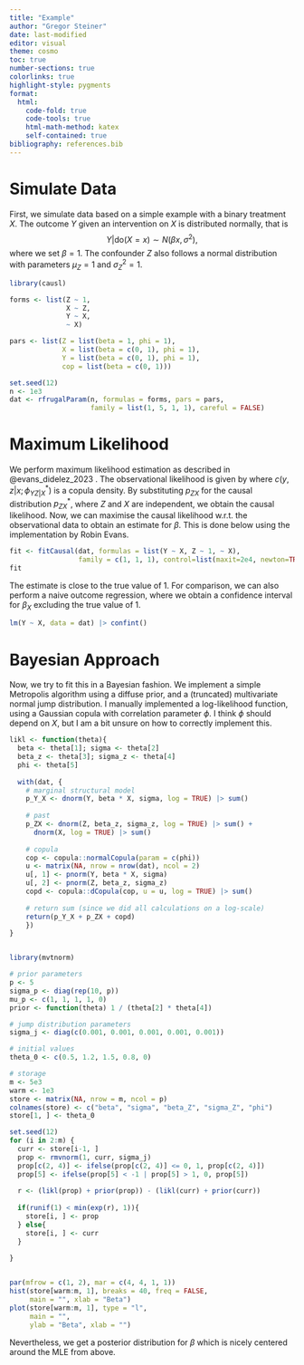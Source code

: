 ```yaml
---
title: "Example"
author: "Gregor Steiner"
date: last-modified
editor: visual
theme: cosmo
toc: true  
number-sections: true
colorlinks: true
highlight-style: pygments
format:
  html: 
    code-fold: true
    code-tools: true
    html-math-method: katex
    self-contained: true
bibliography: references.bib
---
```


# Simulate Data

First, we simulate data based on a simple example with a binary treatment $X$. The outcome $Y$ given an intervention on $X$ is distributed normally, that is 
$$Y | \text{do}(X = x) \sim N(\beta x, \sigma^2),$$
where we set $\beta = 1$. The confounder $Z$ also follows a normal distribution with parameters $\mu_Z = 1$ and $\sigma_Z^2 = 1$. 

```r
library(causl)

forms <- list(Z ~ 1, 
              X ~ Z,
              Y ~ X, 
              ~ X)

pars <- list(Z = list(beta = 1, phi = 1),
             X = list(beta = c(0, 1), phi = 1),
             Y = list(beta = c(0, 1), phi = 1),
             cop = list(beta = c(0, 1)))

set.seed(12)
n <- 1e3
dat <- rfrugalParam(n, formulas = forms, pars = pars, 
                    family = list(1, 5, 1, 1), careful = FALSE)


```




# Maximum Likelihood

We perform maximum likelihood estimation as described in @evans_didelez_2023 . The observational likelihood is given by
\begin{align*}
	p_{ZXY}(z, x, y | \theta^*) &= p_{ZX}(z, x | \theta_{ZX}) p_{Y|ZX}^*(y|z, x; \theta_{Y|X}^*, \phi_{YZ | X}^*) \\
	&= p_{ZX}(z, x | \theta_{ZX}) p_{Y|X}^*(y | x; \theta_{Y|X}^*) c(y, z| x; \phi_{YZ | X}^*),
\end{align*}
where $c(y, z| x; \phi_{YZ | X}^*)$ is a copula density. By substituting $p_{ZX}$ for the causal distribution $p_{ZX}^*$, where $Z$ and $X$ are independent, we obtain the causal likelihood. Now, we can maximise the causal likelihood w.r.t. the observational data to obtain an estimate for $\beta$. This is done below using the implementation by Robin Evans.


```r
fit <- fitCausal(dat, formulas = list(Y ~ X, Z ~ 1, ~ X),
                 family = c(1, 1, 1), control=list(maxit=2e4, newton=TRUE))
fit
```

The estimate is close to the true value of 1. For comparison, we can also perform a naive outcome regression, where we obtain a confidence interval for $\beta_X$ excluding the true value of 1.

```r
lm(Y ~ X, data = dat) |> confint()
```



# Bayesian Approach

Now, we try to fit this in a Bayesian fashion. We implement a simple Metropolis algorithm using a diffuse prior, and a (truncated) multivariate normal jump distribution. I manually implemented a log-likelihood function, using a Gaussian copula with correlation parameter $\phi$. I think $\phi$ should depend on $X$, but I am a bit unsure on how to correctly implement this.


```r
likl <- function(theta){
  beta <- theta[1]; sigma <- theta[2]
  beta_z <- theta[3]; sigma_z <- theta[4]
  phi <- theta[5]
  
  with(dat, {
    # marginal structural model
    p_Y_X <- dnorm(Y, beta * X, sigma, log = TRUE) |> sum()
    
    # past
    p_ZX <- dnorm(Z, beta_z, sigma_z, log = TRUE) |> sum() +
      dnorm(X, log = TRUE) |> sum()
    
    # copula
    cop <- copula::normalCopula(param = c(phi))
    u <- matrix(NA, nrow = nrow(dat), ncol = 2)
    u[, 1] <- pnorm(Y, beta * X, sigma)
    u[, 2] <- pnorm(Z, beta_z, sigma_z)
    copd <- copula::dCopula(cop, u = u, log = TRUE) |> sum()
    
    # return sum (since we did all calculations on a log-scale)
    return(p_Y_X + p_ZX + copd)
    })
}



```

```r
library(mvtnorm)

# prior parameters
p <- 5
sigma_p <- diag(rep(10, p))
mu_p <- c(1, 1, 1, 1, 0)
prior <- function(theta) 1 / (theta[2] * theta[4])

# jump distribution parameters
sigma_j <- diag(c(0.001, 0.001, 0.001, 0.001, 0.001))

# initial values
theta_0 <- c(0.5, 1.2, 1.5, 0.8, 0)

# storage
m <- 5e3
warm <- 1e3
store <- matrix(NA, nrow = m, ncol = p)
colnames(store) <- c("beta", "sigma", "beta_Z", "sigma_Z", "phi")
store[1, ] <- theta_0

set.seed(12)
for (i in 2:m) {
  curr <- store[i-1, ]
  prop <- rmvnorm(1, curr, sigma_j)
  prop[c(2, 4)] <- ifelse(prop[c(2, 4)] <= 0, 1, prop[c(2, 4)])
  prop[5] <- ifelse(prop[5] < -1 | prop[5] > 1, 0, prop[5])
  
  r <- (likl(prop) + prior(prop)) - (likl(curr) + prior(curr))
  
  if(runif(1) < min(exp(r), 1)){
    store[i, ] <- prop
  } else{
    store[i, ] <- curr
  }
  
}



```



```r
par(mfrow = c(1, 2), mar = c(4, 4, 1, 1))
hist(store[warm:m, 1], breaks = 40, freq = FALSE, 
     main = "", xlab = "Beta")
plot(store[warm:m, 1], type = "l",
     main = "",
     ylab = "Beta", xlab = "")
```
Nevertheless, we get a posterior distribution for $\beta$ which is nicely centered around the MLE from above.



